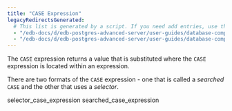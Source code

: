 ```yaml
---
title: "CASE Expression"
legacyRedirectsGenerated:
  # This list is generated by a script. If you need add entries, use the `legacyRedirects` key.
  - "/edb-docs/d/edb-postgres-advanced-server/user-guides/database-compatibility-for-oracle-developers-guide/9.6/Database_Compatibility_for_Oracle_Developers_Guide_v9.6.1.065.html"
  - "/edb-docs/d/edb-postgres-advanced-server/user-guides/database-compatibility-for-oracle-developers-guide/9.5/Database_Compatibility_for_Oracle_Developers_Guide.1.159.html"
---
```


<div id="case_expression" class="registered_link"></div>

The `CASE` expression returns a value that is substituted where the `CASE` expression is located within an expression.

There are two formats of the `CASE` expression - one that is called a *searched* `CASE` and the other that uses a *selector*.

<div class="toctree" maxdepth="3">

selector_case_expression searched_case_expression

</div>
